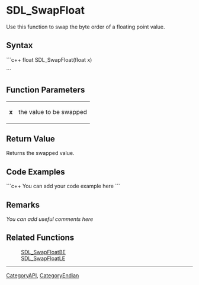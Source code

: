 <!-- pragma section-numbers off -->
<!-- pragma disable-camelcase -->

= SDL_SwapFloat =
Use this function to swap the byte order of a floating point value.


== Syntax ==
```c++
float SDL_SwapFloat(float x)

```

== Function Parameters ==
{|
|'''x'''
|the value to be swapped
|}

== Return Value ==
Returns the swapped value.

== Code Examples ==
```c++
You can add your code example here
```

== Remarks ==
''You can add useful comments here''

== Related Functions ==
:[[SDL_SwapFloatBE]]
:[[SDL_SwapFloatLE]]

----
[[CategoryAPI]], [[CategoryEndian]]
